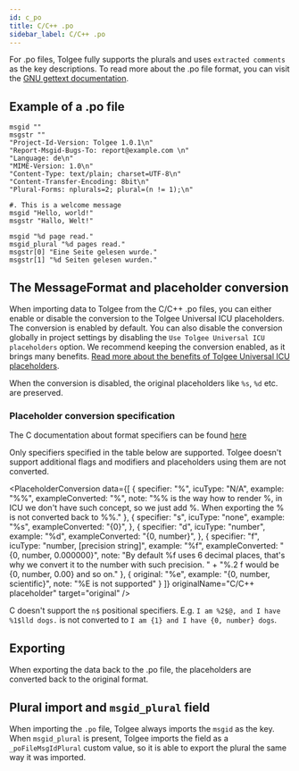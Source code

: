 ```yaml
---
id: c_po
title: C/C++ .po
sidebar_label: C/C++ .po
---
```



<PoIntro />

For .po files, Tolgee fully supports the plurals and uses `extracted comments` as the key descriptions. To read more about
the .po file format, you can visit the [GNU gettext documentation](https://www.gnu.org/software/gettext/manual/html_node/PO-Files.html).

## Example of a .po file

```po
msgid ""
msgstr ""
"Project-Id-Version: Tolgee 1.0.1\n"
"Report-Msgid-Bugs-To: report@example.com \n"
"Language: de\n"
"MIME-Version: 1.0\n"
"Content-Type: text/plain; charset=UTF-8\n"
"Content-Transfer-Encoding: 8bit\n"
"Plural-Forms: nplurals=2; plural=(n != 1);\n"

#. This is a welcome message
msgid "Hello, world!"
msgstr "Hallo, Welt!"

msgid "%d page read."
msgid_plural "%d pages read."
msgstr[0] "Eine Seite gelesen wurde."
msgstr[1] "%d Seiten gelesen wurden."
```

<PoIntro2/>

## The MessageFormat and placeholder conversion
When importing data to Tolgee from the C/C++ .po files, you can either enable or disable the
conversion to the Tolgee Universal ICU placeholders. The conversion is enabled by default. You can also disable the
conversion globally in project settings by disabling the `Use Tolgee Universal ICU placeholders` option. We recommend
keeping the conversion enabled, as it brings many benefits.
[Read more about the benefits of Tolgee Universal ICU placeholders](/platform/icu_plaholders).

When the conversion is disabled, the original placeholders like `%s`, `%d` etc. are preserved.

### Placeholder conversion specification

The C documentation about format specifiers can be found
[here](https://cplusplus.com/reference/cstdio/sprintf/)

Only specifiers specified in the table below are supported. Tolgee doesn't support additional flags and modifiers and
placeholders using them are not converted.


<PlaceholderConversion data={[
  {
    specifier: "%",
    icuType: "N/A",
    example: "%%",
    exampleConverted: "%",
    note: "%% is the way how to render %, in ICU we don't have such concept, so we just add %. When exporting the % is not converted back to %%."
  },
  {
    specifier: "s",
    icuType: "none",
    example: "%s",
    exampleConverted: "{0}",
  },
  {
    specifier: "d",
    icuType: "number",
    example: "%d",
    exampleConverted: "{0, number}",
  },
  {
    specifier: "f",
    icuType: "number, [precision string]",
    example: "%f",
    exampleConverted: "{0, number, 0.000000}",
    note: "By default %f uses 6 decimal places, that's why we convert it to the number with such precision. " +
      "%.2 f would be {0, number, 0.00} and so on."
  },
  {
    original: "%e",
    example: "{0, number, scientific}",
    note: "%E is not supported"
  }
]} originalName="C/C++ placeholder" target="original" />

C doesn't support the `n$` positional specifiers. E.g.
`I am %2$@, and I have %1$lld dogs.` is not converted to `I am {1} and I have {0, number} dogs`.

## Exporting
When exporting the data back to the .po file, the placeholders are converted back to the original format.

## Plural import and `msgid_plural` field
When importing the `.po` file, Tolgee always imports the `msgid` as the key. When `msgid_plural` is present, Tolgee
imports the field as a `_poFileMsgIdPlural` custom value, so it is able to export the plural the
same way it was imported.


<SeeCustom />


<Importing />
